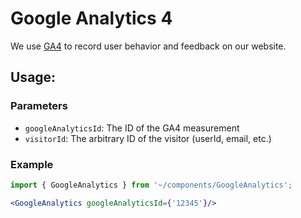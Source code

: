 
<Meta title="Utilities/Analytics/GoogleAnalytics"/>

<h1>Google Analytics 4</h1>

We use [GA4](https://support.google.com/analytics/answer/10089681?hl=en) to record user behavior and feedback on our website.

<h2>Usage:</h2>
<h3>Parameters</h3>

- `googleAnalyticsId`: The ID of the GA4 measurement
- `visitorId`: The arbitrary ID of the visitor (userId, email, etc.)

<h3>Example</h3>

~~~jsx
import { GoogleAnalytics } from '~/components/GoogleAnalytics';

<GoogleAnalytics googleAnalyticsId={'12345'}/>
~~~
